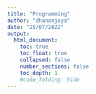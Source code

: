 ```yaml
---
title: "Programming"
author: "dhananjaya"
date: "25/07/2022"
output:
  html_document:
    toc: true
    toc_float: true
    collapsed: false
    number_sections: false
    toc_depth: 1
    #code_folding: hide
---
```


    
